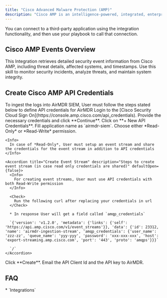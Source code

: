 ```yaml
---
title: "Cisco Advanced Malware Protection (AMP)"
description: "Cisco AMP is an intelligence-powered, integrated, enterprise-class advanced malware analysis and protection solution."
---
```


<Tip>
  You can connect to a third-party application using the integration functionality, and then use your playbook to call that connection.
</Tip>

## Cisco AMP Events Overview

This Integration retrieves detailed security event information from Cisco AMP, including threat details, affected systems, and timestamps. Use this skill to monitor security incidents, analyze threats, and maintain system integrity.

## Create Cisco AMP API Credentials

<Note>
  To ingest the logs into AirMDR SIEM, User must follow the steps stated below to define API credentials for AirMDR
</Note>

<Steps>
  <Step title="Step 1">
    Login to the [Cisco Security Cloud Sign On](https://console.amp.cisco.com/api_credentials).
  </Step>

  <Step title="Step 2">
    Provide the necessary credentials and click **Continue**.
  </Step>

  <Step title="Step 3">
    Click on **+ New API Credentials**.
  </Step>

  <Step title="Step 4">
    Fill application name as `airmdr-siem`.
  </Step>

  <Step title="Step 5">
    Choose either *Read-Only* or *Read-Write* permission.

    <Info>
      In case of *Read-Only*, User must setup an event stream and share the credentials for the event stream in addition to API credentials
    </Info>

    <Accordion title="Create Event Stream" description="Steps to create event stream (in case read only credentials are shared)" defaultOpen={false}>
      <Info>
        For creating event streams, User must use API credentials with both Read-Write permission
      </Info>

      <Check>
        Run the following curl after replacing your credentials in url
      </Check>

      * In response User will get a field called `amqp_credentials`

      `{'version': 'v1.2.0', 'metadata': {'links': {'self': 'https://api.amp.cisco.com/v1/event_streams'}}, 'data': {'id': 23312, 'name': 'airmdr-ingestion-stream', 'amqp_credentials': {'user_name': 'zzz-zz', 'queue_name': 'yyy-yyy', 'password': 'xxx-xxx-xxx', 'host': 'export-streaming.amp.cisco.com', 'port': '443', 'proto': 'amqps'}}}`

      `/`
    </Accordion>
  </Step>

  <Step title="Step 6">
    Click **Create**.
  </Step>
</Steps>

<Check>
  <Icon icon="envelope" /> Email the API Client Id and the API key to AirMDR.
</Check>

## FAQ

<Accordion title="What else than Integrations?">
  * `Integrations`
</Accordion>